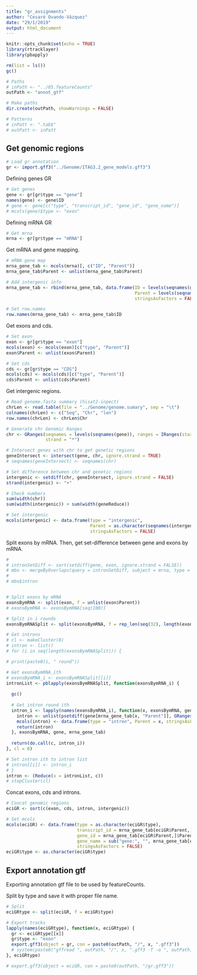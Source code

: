 ```yaml
---
title: "gr_assignments"
author: "Cesaré Ovando-Vázquez"
date: "29/1/2019"
output: html_document
---
```


```r
knitr::opts_chunk$set(echo = TRUE)
library(rtracklayer)
library(pbapply)

rm(list = ls())
gc()

# Paths
# inPath <- "../05.featureCounts"
outPath <- "annot_gtf"

# Make paths
dir.create(outPath, showWarnings = FALSE)

# Patterns
# inPatt <- ".tab$"
# outPatt <- inPatt
```


## Get genomic regions

```r
# Load gr annotation 
gr <- import.gff3("../Genome/ITAG3.2_gene_models.gff3")
```

Defining genes GR

```r
# Get genes
gene <- gr[gr$type == "gene"]
names(gene) <- gene$ID
# gene <- gene[c("type", "transcript_id", "gene_id", "gene_name")]
# mcols(gene)$type <- "exon" 
```

Defining mRNA GR

```r
# Get mrna
mrna <- gr[gr$type == "mRNA"]
```

Get mRNA and gene mapping.

```r
# mRNA gene map
mrna_gene_tab <- mcols(mrna)[, c("ID", "Parent")]
mrna_gene_tab$Parent <- unlist(mrna_gene_tab$Parent)

# Add intergenic info
mrna_gene_tab <- rbind(mrna_gene_tab, data.frame(ID = levels(seqnames(gene)), 
                                                 Parent = levels(seqnames(gene)), 
                                                 stringsAsFactors = FALSE))

# Set row.names
row.names(mrna_gene_tab) <- mrna_gene_tab$ID
```

Get exons and cds.

```r
# Set exon
exon <- gr[gr$type == "exon"]
mcols(exon) <- mcols(exon)[c("type", "Parent")]
exon$Parent <- unlist(exon$Parent)

# Set cds
cds <- gr[gr$type == "CDS"]
mcols(cds) <- mcols(cds)[c("type", "Parent")]
cds$Parent <- unlist(cds$Parent)
```


Get intergenic regions.

```r
# Read genome.fasta summary (hisat2-inpect)
chrLen <- read.table(file = "../Genome/genome.sumary", sep = "\t") 
colnames(chrLen) <- c("Seq", "Chr", "len")
row.names(chrLen) <- chrLen$Chr

# Generate chr Genomic Ranges
chr <- GRanges(seqnames = levels(seqnames(gene)), ranges = IRanges(start = 1, end = chrLen[levels(seqnames(gene)),]$len), 
               strand = "*")

# Intersect genes with chr to get genetic regions 
geneIntersect <- intersect(gene, chr, ignore.strand = TRUE)
# seqnames(geneIntersect) <- seqnames(chr)

# Set difference between chr and genetic regions
intergenic <- setdiff(chr, geneIntersect, ignore.strand = FALSE)
strand(intergenic) <- "+"

# Check numbers
sum(width(chr))
sum(width(intergenic)) + sum(width(geneReduce))

# Set intergenic
mcols(intergenic) <- data.frame(type = "intergenic", 
                                Parent = as.character(seqnames(intergenic)), 
                                stringsAsFactors = FALSE)
```


Split exons by mRNA. Then, get set-difference between gene and exons by mRNA.

```r
# 
# intronSetDiff <- sort(setdiff(gene, exon, ignore.strand = FALSE))
# mbo <- mergeByOverlaps(query = intronSetDiff, subject = mrna, type = "within")
# 
# mbo$intron


# Split exons by mRNA
exonsBymRNA <- split(exon, f = unlist(exon$Parent)) 
# exonsBymRNA <- exonsBymRNA[seq(100)]

# Split in i rounds
exonsBymRNASplit <- split(exonsBymRNA, f = rep_len(seq(32), length(exonsBymRNA))) 

# Get introns
# cl <- makeCluster(8)
# intron <- list()
# for (i in seq(length(exonsBymRNASplit))) {

# print(paste0(i, " round"))

# Get exonsBymRNA_ith
# exonsBymRNA_i <- exonsBymRNASplit[[i]]
intronList <- pblapply(exonsBymRNASplit, function(exonsBymRNA_i) {
  
  gc()
  
  # Get intron round ith
  intron_i <- lapply(names(exonsBymRNA_i), function(x, exonsBymRNA, gene, mrna_gene_tab) {
    intron <- unlist(psetdiff(gene[mrna_gene_tab[x, "Parent"]], GRangesList(exonsBymRNA[[x]])))
    mcols(intron) <- data.frame(type = "intron", Parent = x, stringsAsFactors = FALSE)
    return(intron)
  }, exonsBymRNA, gene, mrna_gene_tab)
  
  return(do.call(c, intron_i))
}, cl = 8)

# Set intron ith to intron list
# intron[[i]] <- intron_i
# }
intron <- (Reduce(x = intronList, c))
# stopCluster(cl)
```

Concat exons, cds and introns.

```r
# Concat genomic regions
eciGR <- sort(c(exon, cds, intron, intergenic))

# Set mcols
mcols(eciGR) <- data.frame(type = as.character(eciGR$type), 
                           transcript_id = mrna_gene_tab[eciGR$Parent,]$ID,
                           gene_id = mrna_gene_tab[eciGR$Parent,]$Parent, 
                           gene_name = sub("gene:", "", mrna_gene_tab[eciGR$Parent,]$Parent), 
                           stringsAsFactors = FALSE)
eciGR$type <- as.character(eciGR$type)
```


## Export annotation gtf 

Exporting annotation gtf file to be used by featureCounts.

Split by type and save it with proper file name.

```r
# Split
eciGRtype <- split(eciGR, f = eciGR$type)

# Export tracks
lapply(names(eciGRtype), function(x, eciGRtype) {
  gr <- eciGRtype[[x]]
  gr$type <- "exon"
  export.gff3(object = gr, con = paste0(outPath, "/", x, ".gff3"))
  # system(paste0("gffread ", outPath, "/", x, ".gff3 -T -o ", outPath, "/", x, ".gtf"))
}, eciGRtype)

# export.gff3(object = eciGR, con = paste0(outPath, "/gr.gff3"))
```


